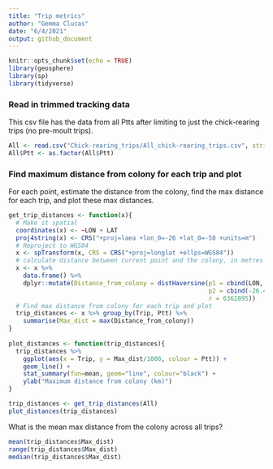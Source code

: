 ```yaml
---
title: "Trip metrics"
author: "Gemma Clucas"
date: "6/4/2021"
output: github_document
---
```


```r
knitr::opts_chunk$set(echo = TRUE)
library(geosphere)
library(sp)
library(tidyverse)
```

### Read in trimmed tracking data
This csv file has the data from all Ptts after limiting to just the chick-rearing trips (no pre-moult trips).
```r
All <- read.csv("Chick-rearing_trips/All_chick-rearing_trips.csv", stringsAsFactors = FALSE)
All$Ptt <- as.factor(All$Ptt)
```


### Find maximum distance from colony for each trip and plot
For each point, estimate the distance from the colony, find the max distance for each trip, and plot these max distances.
```r
get_trip_distances <- function(x){
  # Make it spatial
  coordinates(x) <- ~LON + LAT
  proj4string(x) <- CRS("+proj=laea +lon_0=-26 +lat_0=-58 +units=m")
  # Reproject to WGS84
  x <- spTransform(x, CRS = CRS("+proj=longlat +ellps=WGS84"))
  # calculate distance between current point and the colony, in metres
  x <- x %>% 
    data.frame() %>% 
    dplyr::mutate(Distance_from_colony = distHaversine(p1 = cbind(LON, LAT),    
                                                       p2 = cbind(-26.401944, -57.808056),   # colony location in decimal degrees
                                                       r = 6362895))
  # Find max distance from colony for each trip and plot
  trip_distances <- x %>% group_by(Trip, Ptt) %>% 
    summarise(Max_dist = max(Distance_from_colony)) 
}
  
plot_distances <- function(trip_distances){
  trip_distances %>% 
    ggplot(aes(x = Trip, y = Max_dist/1000, colour = Ptt)) + 
    geom_line() +
    stat_summary(fun=mean, geom="line", colour="black") +
    ylab("Maximum distance from colony (km)")
}

```



```r
trip_distances <- get_trip_distances(All)
plot_distances(trip_distances)

```


What is the mean max distance from the colony across all trips?

```r
mean(trip_distances$Max_dist)
range(trip_distances$Max_dist)
median(trip_distances$Max_dist)
```

